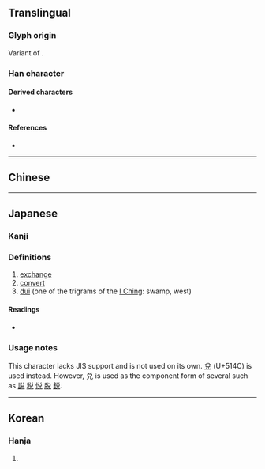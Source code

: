 {{also|兌}}
{{character info/new}}
==Translingual==

===Glyph origin===
Variant of {{l|mul|兌}}.

===Han character===
{{Han char|rn=10|rad=儿|as=05|sn=7|four=8021|canj=CRHU,XCRHU|ids=⿱丷兄,⿱𠮦儿}}

====Derived characters====
* {{l|mul|[[説]]([[说]]), [[税]], [[悦]], [[脱]], [[鋭]]([[锐]]), [[閲]]([[阅]]), [[敚]], [[蜕]]}}

====References====
* {{Han ref|kx=0125.021|hdz=10271.010|uh=5151|ud=20817}}

----

==Chinese==
{{zh-see|兌}}

----

==Japanese==

===Kanji===
{{ja-kanji|grade=|rs=儿05}} <!-- Not a shinjitai kanji. See 兌 (U+514C) instead -->

===Definitions===
# [[exchange]]
# [[convert]]
# [[dui]] (one of the trigrams of the [[I Ching]]: swamp, west)

====Readings====
* {{ja-readings|on=[[だ]] (da), [[たい]] (tai), [[えい]] (ei)|kun=[[よろこぶ]] (yorokobu)}}

===Usage notes===
This character lacks JIS support and is not used on its own. [[兌]] (U+514C) is used instead. However, 兑 is used as the component form of several {{w|jōyō kanji}} such as [[説]] [[税]] [[悦]] [[脱]] [[鋭]].

----

==Korean==

===Hanja===
{{ko-hanja|hangeul=[[태]], [[예]]|rv=tae, ye|mr=t'ae, ye}}

# {{defn|lang=ko|sort=儿05}}